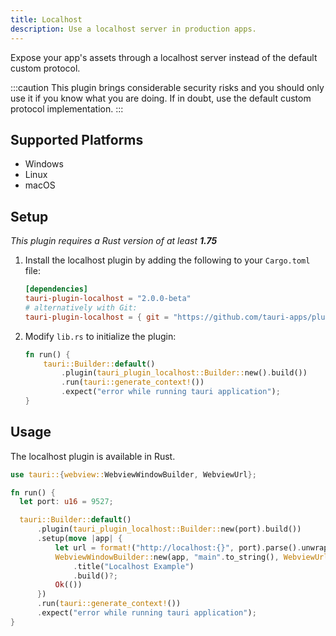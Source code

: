 ```yaml
---
title: Localhost
description: Use a localhost server in production apps.
---
```



<PluginLinks plugin="localhost" showJsLinks={false} />

Expose your app's assets through a localhost server instead of the default custom protocol.

:::caution
This plugin brings considerable security risks and you should only use it if you know what you are doing. If in doubt, use the default custom protocol implementation.
:::

## Supported Platforms

- Windows
- Linux
- macOS

## Setup

_This plugin requires a Rust version of at least **1.75**_
<Steps>

1.  Install the localhost plugin by adding the following to your `Cargo.toml` file:

    ```toml title="src-tauri/Cargo.toml"
    [dependencies]
    tauri-plugin-localhost = "2.0.0-beta"
    # alternatively with Git:
    tauri-plugin-localhost = { git = "https://github.com/tauri-apps/plugins-workspace", branch = "v2" }
    ```

2.  Modify `lib.rs` to initialize the plugin:

    ```rust title="src-tauri/src/lib.rs" ins={3}
    fn run() {
        tauri::Builder::default()
            .plugin(tauri_plugin_localhost::Builder::new().build())
            .run(tauri::generate_context!())
            .expect("error while running tauri application");
    }
    ```

</Steps>

## Usage

The localhost plugin is available in Rust.

```rust title="src-tauri/src/lib.rs" {4} {7-14}
use tauri::{webview::WebviewWindowBuilder, WebviewUrl};

fn run() {
  let port: u16 = 9527;

  tauri::Builder::default()
      .plugin(tauri_plugin_localhost::Builder::new(port).build())
      .setup(move |app| {
          let url = format!("http://localhost:{}", port).parse().unwrap();
          WebviewWindowBuilder::new(app, "main".to_string(), WebviewUrl::External(url))
              .title("Localhost Example")
              .build()?;
          Ok(())
      })
      .run(tauri::generate_context!())
      .expect("error while running tauri application");
}
```
